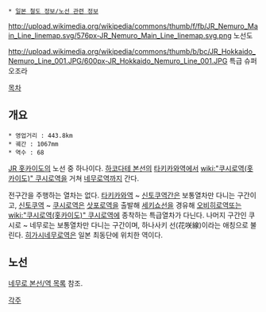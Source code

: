 {{{+1 根室本線/ Nemuro Main Line}}}
 * [[일본 철도 정보/노선 관련 정보]]
http://upload.wikimedia.org/wikipedia/commons/thumb/f/fb/JR_Nemuro_Main_Line_linemap.svg/576px-JR_Nemuro_Main_Line_linemap.svg.png
노선도

http://upload.wikimedia.org/wikipedia/commons/thumb/b/bc/JR_Hokkaido_Nemuro_Line_001.JPG/600px-JR_Hokkaido_Nemuro_Line_001.JPG
특급 슈퍼 오조라

[[목차]]
== 개요 ==
 * 영업거리 : 443.8km
 * 궤간 : 1067mm
 * 역수 : 68

[[JR 홋카이도]]의 노선 중 하나이다. [[하코다테 본선]]의 [[타키카와역]]에서 [[wiki:"쿠시로역(홋카이도)" 쿠시로역]]을 거쳐 [[네무로역]]까지 간다.

전구간을 주행하는 열차는 없다. [[타키카와역]] ~ [[신토쿠역]]간은 보통열차만 다니는 구간이고, [[신토쿠역]] ~ [[쿠시로역]]은 [[삿포로역]]을 출발해 [[세키쇼선]]을 경유해 [[오비히로역]]또는 [[wiki:"쿠시로역(홋카이도)" 쿠시로역]]에 종착하는 특급열차가 다닌다. 나머지 구간인 쿠시로 ~ 네무로는 보통열차만 다니는 구간이며, 하나사키 선(花咲線)이라는 애칭으로 불린다. [[히가시네무로역]]은 일본 최동단에 위치한 역이다.

== 노선 ==
[[네무로 본선/역 목록]] 참조.

[[각주]]
